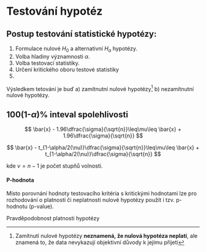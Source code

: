 # Testování hypotéz

## Postup testování statistické hypotézy:
 1. Formulace nulové $H_0$ a alternativní $H_a$ hypotézy.   
 2. Volba hladiny významnosti $\alpha$.    
 3. Volba testovací statistiky.    
 4. Určení kritického oboru testové statistiky
 5. 
 
Výsledkem tetování je buď a) zamítnutní nulové hypotézy^[Zamítnutí nulové hypotézy **neznamená, že nulová hypotéza neplatí**, ale znamená to, že data nevykazují objektivní důvody k jejímu přijetí] b) nezamítnutní nulové hypotézy.


## 100(1-$\alpha$)% inteval spolehlivosti

$$
\bar{x} - 1.96\dfrac{\sigma}{\sqrt{n}}\leq\mu\leq \bar{x} + 1.96\dfrac{\sigma}{\sqrt{n}}
$$


$$
\bar{x} - t_{1-\alpha/2(\nu)}\dfrac{\sigma}{\sqrt{n}}\leq\mu\leq \bar{x} + t_{1-\alpha/2(\nu)}\dfrac{\sigma}{\sqrt{n}}
$$

kde $\nu=n-1$ je počet stupňů volnosti.

#### P-hodnota
Místo porovnání hodnoty testovacího kritéria s kritickými hodnotami lze pro rozhodování o platnosti či neplatnosti nulové hypotézy použít i tzv. p-hodnotu (p-value). 

Pravděpodobnost platnosti hypotézy